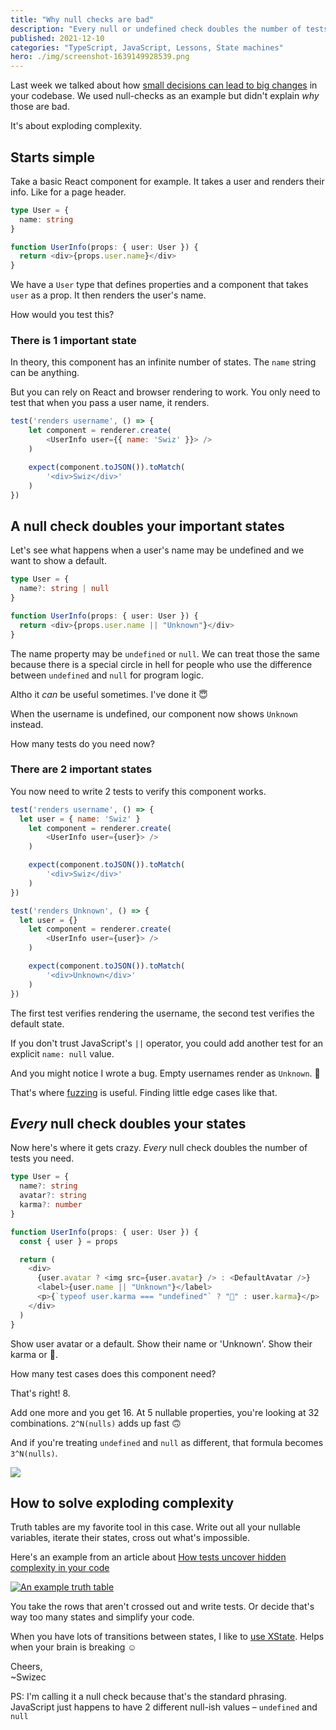 ```yaml
---
title: "Why null checks are bad"
description: "Every null or undefined check doubles the number of tests you need 😱"
published: 2021-12-10
categories: "TypeScript, JavaScript, Lessons, State machines"
hero: ./img/screenshot-1639149928539.png
---
```


Last week we talked about how [small decisions can lead to big changes](https://swizec.com/blog/even-small-things-can-make-your-code-gnarly/) in your codebase. We used null-checks as an example but didn't explain _why_ those are bad.

It's about exploding complexity.

## Starts simple

Take a basic React component for example. It takes a user and renders their info. Like for a page header.

```typescript
type User = {
  name: string
}

function UserInfo(props: { user: User }) {
  return <div>{props.user.name}</div>
}
```

We have a `User` type that defines properties and a component that takes `user` as a prop. It then renders the user's name.

How would you test this?

### There is 1 important state

In theory, this component has an infinite number of states. The `name` string can be anything.

But you can rely on React and browser rendering to work. You only need to test that when you pass a user name, it renders.

```javascript
test('renders username', () => {
	let component = renderer.create(
		<UserInfo user={{ name: 'Swiz' }}> />
	)

	expect(component.toJSON()).toMatch(
		'<div>Swiz</div>'
	)
})
```

## A null check doubles your important states

Let's see what happens when a user's name may be undefined and we want to show a default.

```typescript
type User = {
  name?: string | null
}

function UserInfo(props: { user: User }) {
  return <div>{props.user.name || "Unknown"}</div>
}
```

The name property may be `undefined` or `null`. We can treat those the same because there is a special circle in hell for people who use the difference between `undefined` and `null` for program logic.

Altho it _can_ be useful sometimes. I've done it 😇

When the username is undefined, our component now shows `Unknown` instead.

How many tests do you need now?

### There are 2 important states

You now need to write 2 tests to verify this component works.

```javascript
test('renders username', () => {
  let user = { name: 'Swiz' }
	let component = renderer.create(
		<UserInfo user={user}> />
	)

	expect(component.toJSON()).toMatch(
		'<div>Swiz</div>'
	)
})

test('renders Unknown', () => {
  let user = {}
	let component = renderer.create(
		<UserInfo user={user}> />
	)

	expect(component.toJSON()).toMatch(
		'<div>Unknown</div>'
	)
})
```

The first test verifies rendering the username, the second test verifies the default state.

If you don't trust JavaScript's `||` operator, you could add another test for an explicit `name: null` value.

And you might notice I wrote a bug. Empty usernames render as `Unknown`. 💩

That's where [fuzzing](https://en.wikipedia.org/wiki/Fuzzing) is useful. Finding little edge cases like that.

## _Every_ null check doubles your states

Now here's where it gets crazy. _Every_ null check doubles the number of tests you need.

```typescript
type User = {
  name?: string
  avatar?: string
  karma?: number
}

function UserInfo(props: { user: User }) {
  const { user } = props

  return (
    <div>
      {user.avatar ? <img src={user.avatar} /> : <DefaultAvatar />}
      <label>{user.name || "Unknown"}</label>
      <p>{`typeof user.karma === "undefined"` ? "🐣" : user.karma}</p>
    </div>
  )
}
```

Show user avatar or a default. Show their name or 'Unknown'. Show their karma or 🐣.

How many test cases does this component need?

That's right! 8.

Add one more and you get 16. At 5 nullable properties, you're looking at 32 combinations. `2^N(nulls)` adds up fast 🙃

And if you're treating `undefined` and `null` as different, that formula becomes `3^N(nulls)`.

![](./img/cary_elwes_laughing.png)

## How to solve exploding complexity

Truth tables are my favorite tool in this case. Write out all your nullable variables, iterate their states, cross out what's impossible.

Here's an example from an article about [How tests uncover hidden complexity in your code](https://swizec.com/blog/how-tests-uncover-hidden-complexity-in-simple-code/)

[![An example truth table](./img/An-example-truth-tablejcac8b.png)](https://swizec.com/blog/how-tests-uncover-hidden-complexity-in-simple-code/)

You take the rows that aren't crossed out and write tests. Or decide that's way too many states and simplify your code.

When you have lots of transitions between states, I like to [use XState](https://swizec.com/blog/when-your-brain-is-breaking-try-xstate/). Helps when your brain is breaking ☺️

Cheers,<br/>
~Swizec

PS: I'm calling it a null check because that's the standard phrasing. JavaScript just happens to have 2 different null-ish values – `undefined` and `null`